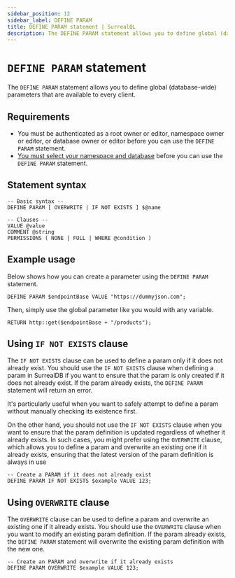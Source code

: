 ```yaml
---
sidebar_position: 12
sidebar_label: DEFINE PARAM
title: DEFINE PARAM statement | SurrealQL
description: The DEFINE PARAM statement allows you to define global (database-wide) parameters that are available to every client.
---
```



# `DEFINE PARAM` statement

The `DEFINE PARAM` statement allows you to define global (database-wide) parameters that are available to every client.

## Requirements

- You must be authenticated as a root owner or editor, namespace owner or editor, or database owner or editor before you can use the `DEFINE PARAM` statement.
- [You must select your namespace and database](/docs/surrealql/statements/use) before you can use the `DEFINE PARAM` statement.

## Statement syntax

```syntax title="SurrealQL Syntax"
-- Basic syntax --
DEFINE PARAM [ OVERWRITE | IF NOT EXISTS ] $@name

-- Clauses --
VALUE @value
COMMENT @string
PERMISSIONS ( NONE | FULL | WHERE @condition )
```

## Example usage
Below shows how you can create a parameter using the `DEFINE PARAM` statement.

```surql
DEFINE PARAM $endpointBase VALUE "https://dummyjson.com";
```
Then, simply use the global parameter like you would with any variable.

```surql
RETURN http::get($endpointBase + "/products");
```

## Using `IF NOT EXISTS` clause

<Since v="v1.3.0" />

The `IF NOT EXISTS` clause can be used to define a param only if it does not already exist. You should use the `IF NOT EXISTS` clause when defining a param in SurrealDB if you want to ensure that the param is only created if it does not already exist. If the param already exists, the `DEFINE PARAM` statement will return an error.

It's particularly useful when you want to safely attempt to define a param without manually checking its existence first.

On the other hand, you should not use the `IF NOT EXISTS` clause when you want to ensure that the param definition is updated regardless of whether it already exists. In such cases, you might prefer using the `OVERWRITE` clause, which allows you to define a param and overwrite an existing one if it already exists, ensuring that the latest version of the param definition is always in use

```surql
-- Create a PARAM if it does not already exist
DEFINE PARAM IF NOT EXISTS $example VALUE 123;
```

## Using `OVERWRITE` clause

<Since v="v2.0.0" />

The `OVERWRITE` clause can be used to define a param and overwrite an existing one if it already exists. You should use the `OVERWRITE` clause when you want to modify an existing param definition. If the param already exists, the `DEFINE PARAM` statement will overwrite the existing param definition with the new one.

```surql
-- Create an PARAM and overwrite if it already exists
DEFINE PARAM OVERWRITE $example VALUE 123;
```
